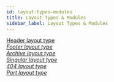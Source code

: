 ```yaml
---
id: layout-types-modules
title: Layout Types & Modules
sidebar_label: Layout Types & Modules
---
```


<a className="jump-to" href="/next/beaver-themer/layout-types-modules/header-layout-type/themer-header-layout-type" aria-label="Header layout type">
  <div className="jump-to--main">
    Header layout type
  </div>
  <div className="jump-to--icon">
    <i className="fas fa-chevron-right" />
  </div>
</a>

<a className="jump-to" href="/next/beaver-themer/layout-types-modules/footer-layout-type/themer-footer-layout-type" aria-label="Footer layout type">
  <div className="jump-to--main">
    Footer layout type
  </div>
  <div className="jump-to--icon">
    <i className="fas fa-chevron-right" />
  </div>
</a>

<a className="jump-to" href="/next/beaver-themer/layout-types-modules/archive-layout-type/themer-archive-layout-type" aria-label="Archive layout type">
  <div className="jump-to--main">
    Archive layout type
  </div>
  <div className="jump-to--icon">
    <i className="fas fa-chevron-right" />
  </div>
</a>

<a className="jump-to" href="/next/beaver-themer/layout-types-modules/singular-layout-type/themer-singular-layout-type" aria-label="Singular layout type">
  <div className="jump-to--main">
    Singular layout type
  </div>
  <div className="jump-to--icon">
    <i className="fas fa-chevron-right" />
  </div>
</a>

<a className="jump-to" href="/next/beaver-themer/layout-types-modules/404-layout-type/themer-404-layout-type" aria-label="404 layout type">
  <div className="jump-to--main">
    404 layout type
  </div>
  <div className="jump-to--icon">
    <i className="fas fa-chevron-right" />
  </div>
</a>

<a className="jump-to" href="/next/beaver-themer/layout-types-modules/part-layout-type/themer-part-layout-type" aria-label="Part layout type">
  <div className="jump-to--main">
    Part layout type
  </div>
  <div className="jump-to--icon">
    <i className="fas fa-chevron-right" />
  </div>
</a>
